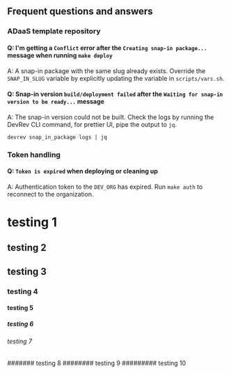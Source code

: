 ## Frequent questions and answers

### ADaaS template repository

#### Q: I'm getting a `Conflict` error after the `Creating snap-in package...` message when running `make deploy`

A: A snap-in package with the same slug already exists.
Override the `SNAP_IN_SLUG` variable by explicitly updating the variable in `scripts/vars.sh`.

#### Q: Snap-in version `build/deployment failed` after the `Waiting for snap-in version to be ready...` message

A: The snap-in version could not be built.
Check the logs by running the DevRev CLI command, for prettier UI, pipe the output to `jq`.
```
devrev snap_in_package logs | jq
```

### Token handling

#### Q: `Token is expired` when deploying or cleaning up

A: Authentication token to the `DEV_ORG` has expired.
Run `make auth` to reconnect to the organization.


# testing 1
## testing 2
## testing 3
### testing 4
#### testing 5
##### testing 6
###### testing 7
####### testing 8
######## testing 9
######### testing 10
